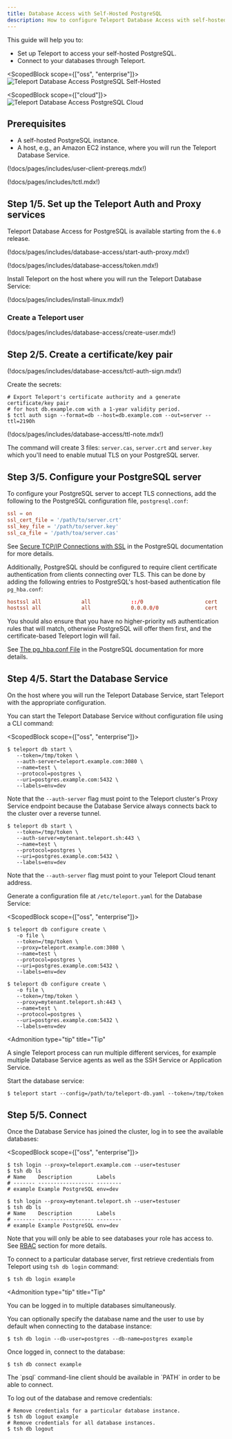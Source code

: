 ```yaml
---
title: Database Access with Self-Hosted PostgreSQL
description: How to configure Teleport Database Access with self-hosted PostgreSQL.
---
```


This guide will help you to:

- Set up Teleport to access your self-hosted PostgreSQL.
- Connect to your databases through Teleport.

<ScopedBlock scope={["oss", "enterprise"]}>
![Teleport Database Access PostgreSQL Self-Hosted](../../../img/database-access/guides/postgresqlselfhosted_selfhosted.png)
</ScopedBlock>


<ScopedBlock scope={["cloud"]}>
![Teleport Database Access PostgreSQL Cloud](../../../img/database-access/guides/postgresqlselfhosted_cloud.png)
</ScopedBlock>

## Prerequisites

- A self-hosted PostgreSQL instance.
- A host, e.g., an Amazon EC2 instance, where you will run the Teleport Database
  Service.

(!docs/pages/includes/user-client-prereqs.mdx!)

(!docs/pages/includes/tctl.mdx!)

## Step 1/5. Set up the Teleport Auth and Proxy services

Teleport Database Access for PostgreSQL is available starting from the `6.0`
release.

(!docs/pages/includes/database-access/start-auth-proxy.mdx!)

(!docs/pages/includes/database-access/token.mdx!)

Install Teleport on the host where you will run the Teleport Database Service:

(!docs/pages/includes/install-linux.mdx!)

### Create a Teleport user

(!docs/pages/includes/database-access/create-user.mdx!)

## Step 2/5. Create a certificate/key pair

(!docs/pages/includes/database-access/tctl-auth-sign.mdx!)

Create the secrets:

```code
# Export Teleport's certificate authority and a generate certificate/key pair
# for host db.example.com with a 1-year validity period.
$ tctl auth sign --format=db --host=db.example.com --out=server --ttl=2190h
```

(!docs/pages/includes/database-access/ttl-note.mdx!)

The command will create 3 files: `server.cas`, `server.crt` and `server.key`
which you'll need to enable mutual TLS on your PostgreSQL server.

## Step 3/5. Configure your PostgreSQL server

To configure your PostgreSQL server to accept TLS connections, add the following
to the PostgreSQL configuration file, `postgresql.conf`:

```conf
ssl = on
ssl_cert_file = '/path/to/server.crt'
ssl_key_file = '/path/to/server.key'
ssl_ca_file = '/path/toa/server.cas'
```

See [Secure TCP/IP Connections with SSL](https://www.postgresql.org/docs/current/ssl-tcp.html)
in the PostgreSQL documentation for more details.

Additionally, PostgreSQL should be configured to require client certificate
authentication from clients connecting over TLS. This can be done by adding
the following entries to PostgreSQL's host-based authentication file `pg_hba.conf`:

```conf
hostssl all             all             ::/0                    cert
hostssl all             all             0.0.0.0/0               cert
```

You should also ensure that you have no higher-priority `md5` authentication
rules that will match, otherwise PostgreSQL will offer them first, and the
certificate-based Teleport login will fail.

See [The pg_hba.conf File](https://www.postgresql.org/docs/current/auth-pg-hba-conf.html)
in the PostgreSQL documentation for more details.

## Step 4/5. Start the Database Service

On the host where you will run the Teleport Database Service, start Teleport
with the appropriate configuration.

<Tabs>
<TabItem label="With CLI flags">

You can start the Teleport Database Service without configuration file using a
CLI command:

<ScopedBlock scope={["oss", "enterprise"]}>

```code
$ teleport db start \
   --token=/tmp/token \
   --auth-server=teleport.example.com:3080 \
   --name=test \
   --protocol=postgres \
   --uri=postgres.example.com:5432 \
   --labels=env=dev
```

Note that the `--auth-server` flag must point to the Teleport cluster's Proxy
Service endpoint because the Database Service always connects back to the
cluster over a reverse tunnel.

</ScopedBlock>
<ScopedBlock scope={["cloud"]}>

```code
$ teleport db start \
   --token=/tmp/token \
   --auth-server=mytenant.teleport.sh:443 \
   --name=test \
   --protocol=postgres \
   --uri=postgres.example.com:5432 \
   --labels=env=dev
```

Note that the `--auth-server` flag must point to your Teleport Cloud tenant
address.

</ScopedBlock>

</TabItem>
<TabItem label="Using a config file">

Generate a configuration file at `/etc/teleport.yaml` for the Database Service:

<ScopedBlock scope={["oss", "enterprise"]}>

```code
$ teleport db configure create \
   -o file \
   --token=/tmp/token \
   --proxy=teleport.example.com:3080 \
   --name=test \
   --protocol=postgres \
   --uri=postgres.example.com:5432 \
   --labels=env=dev
```

</ScopedBlock>
<ScopedBlock scope={["cloud"]}>

```code
$ teleport db configure create \
   -o file \
   --token=/tmp/token \
   --proxy=mytenant.teleport.sh:443 \
   --name=test \
   --protocol=postgres \
   --uri=postgres.example.com:5432 \
   --labels=env=dev
```

</ScopedBlock>

<Admonition
  type="tip"
  title="Tip"
>
  A single Teleport process can run multiple different services, for example
  multiple Database Service agents as well as the SSH Service or Application
  Service.
  
</Admonition>

Start the database service:

```code
$ teleport start --config=/path/to/teleport-db.yaml --token=/tmp/token
```

</TabItem>
</Tabs>

## Step 5/5. Connect

Once the Database Service has joined the cluster, log in to see the available
databases:

<ScopedBlock scope={["oss", "enterprise"]}>

```code
$ tsh login --proxy=teleport.example.com --user=testuser
$ tsh db ls
# Name    Description        Labels
# ------- ------------------ --------
# example Example PostgreSQL env=dev
```

</ScopedBlock>
<ScopedBlock scope={["cloud"]}>

```code
$ tsh login --proxy=mytenant.teleport.sh --user=testuser
$ tsh db ls
# Name    Description        Labels
# ------- ------------------ --------
# example Example PostgreSQL env=dev
```

</ScopedBlock>

Note that you will only be able to see databases your role has access to. See
[RBAC](../rbac.mdx) section for more details.

To connect to a particular database server, first retrieve credentials from
Teleport using `tsh db login` command:

```code
$ tsh db login example
```

<Admonition
  type="tip"
  title="Tip"
>
  You can be logged in to multiple databases simultaneously.
</Admonition>

You can optionally specify the database name and the user to use by default
when connecting to the database instance:

```code
$ tsh db login --db-user=postgres --db-name=postgres example
```

Once logged in, connect to the database:

```code
$ tsh db connect example
```

<Admonition type="note" title="Note">
  The `psql` command-line client should be available in `PATH` in order to be
  able to connect.
</Admonition>

To log out of the database and remove credentials:

```code
# Remove credentials for a particular database instance.
$ tsh db logout example
# Remove credentials for all database instances.
$ tsh db logout
```
